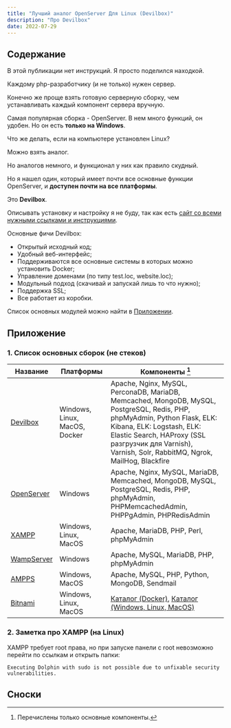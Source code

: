 ```yaml
---
title: "Лучший аналог OpenServer Для Linux (Devilbox)"
description: "Про Devilbox"
date: 2022-07-29
---
```



## Содержание

<Alert>В этой публикации нет инструкций. Я просто поделился находкой.</Alert>

Каждому php-разработчику (и не только) нужен сервер.

Конечно же проще взять готовую серверную сборку, чем устанавливать каждый компонент сервера вручную.

Самая популярная сборка - OpenServer. В нем много функций, он удобен. Но он есть **только на Windows**.

Что же делать, если на компьютере установлен Linux?

Можно взять аналог.

Но аналогов немного, и функционал у них как правило скудный.

Но я нашел один, который имеет почти все основные функции OpenServer, и **доступен почти на все платформы**.

Это **Devilbox**.

Описывать установку и настройку я не буду, так как есть [сайт со всеми нужными ссылками и инструкциями](http://devilbox.org/).

Основные фичи Devilbox:

- Открытый исходный код;
- Удобный веб-интерфейс;
- Поддерживаются все основные системы в которых можно установить Docker;
- Управление доменами (по типу test.loc, website.loc);
- Модульный подход (скачивай и запускай лишь то что нужно);
- Поддержка SSL;
- Все работает из коробки.

Список основных модулей можно найти в [Приложении](#приложение).

## Приложение

### 1. Список основных сборок (не стеков)

| Название                                  | Платформы                     | Компоненты [^1]                                                                                                                                                                                                                                                  |
| ----------------------------------------- | ----------------------------- | ---------------------------------------------------------------------------------------------------------------------------------------------------------------------------------------------------------------------------------------------------------------- |
| [Devilbox](http://devilbox.org/)          | Windows, Linux, MacOS, Docker | Apache, Nginx, MySQL, PerconaDB, MariaDB, Memcached, MongoDB, MySQL, PostgreSQL, Redis, PHP, phpMyAdmin, Python Flask, ELK: Kibana, ELK: Logstash, ELK: Elastic Search, HAProxy (SSL разгрузчик для Varnish), Varnish, Solr, RabbitMQ, Ngrok, MailHog, Blackfire |
| [OpenServer](https://ospanel.io/)         | Windows                       | Apache, Nginx, MySQL, MariaDB, Memcached, MongoDB, MySQL, PostgreSQL, Redis, PHP, phpMyAdmin, PHPMemcachedAdmin, PHPPgAdmin, PHPRedisAdmin                                                                                                                       |
| [XAMPP](https://www.apachefriends.org/)   | Windows, Linux, MacOS         | Apache, MariaDB, PHP, Perl, phpMyAdmin                                                                                                                                                                                                                           |
| [WampServer](https://www.wampserver.com/) | Windows                       | Apache, MySQL, MariaDB, PHP, phpMyAdmin                                                                                                                                                                                                                          |
| [AMPPS](https://www.ampps.com/)           | Windows, MacOS                | Apache, MySQL, PHP, Python, MongoDB, Sendmail                                                                                                                                                                                                                    |
| [Bitnami](https://bitnami.com/)           | Windows, Linux, MacOS         | [Каталог (Docker)](https://bitnami.com/stacks/containers), [Каталог (Windows, Linux, MacOS)](https://bitnami.com/stacks/installer)                                                                                                                               |

### 2. Заметка про XAMPP (на Linux)

XAMPP требует root права, но при запуске панели с root невозможно перейти по ссылкам и открыть папки:

```plaintext
Executing Dolphin with sudo is not possible due to unfixable security vulnerabilities.
```

## Сноски

[^1]: Перечислены только основные компоненты.
